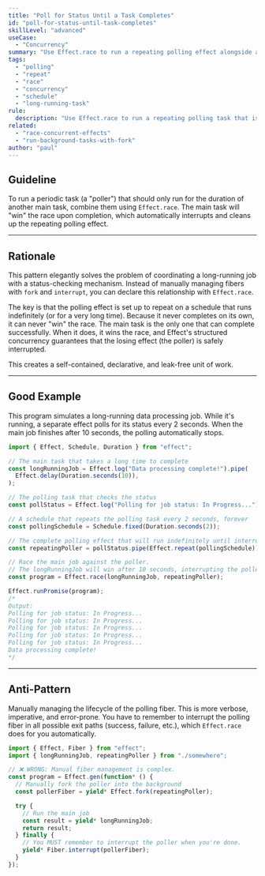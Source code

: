 ```yaml
---
title: "Poll for Status Until a Task Completes"
id: "poll-for-status-until-task-completes"
skillLevel: "advanced"
useCase:
  - "Concurrency"
summary: "Use Effect.race to run a repeating polling effect alongside a main task, automatically stopping the polling when the main task finishes."
tags:
  - "polling"
  - "repeat"
  - "race"
  - "concurrency"
  - "schedule"
  - "long-running-task"
rule:
  description: "Use Effect.race to run a repeating polling task that is automatically interrupted when a main task completes."
related:
  - "race-concurrent-effects"
  - "run-background-tasks-with-fork"
author: "paul"
---
```


## Guideline

To run a periodic task (a "poller") that should only run for the duration of another main task, combine them using `Effect.race`. The main task will "win" the race upon completion, which automatically interrupts and cleans up the repeating polling effect.

---

## Rationale

This pattern elegantly solves the problem of coordinating a long-running job with a status-checking mechanism. Instead of manually managing fibers with `fork` and `interrupt`, you can declare this relationship with `Effect.race`.

The key is that the polling effect is set up to repeat on a schedule that runs indefinitely (or for a very long time). Because it never completes on its own, it can never "win" the race. The main task is the only one that can complete successfully. When it does, it wins the race, and Effect's structured concurrency guarantees that the losing effect (the poller) is safely interrupted.

This creates a self-contained, declarative, and leak-free unit of work.

---

## Good Example

This program simulates a long-running data processing job. While it's running, a separate effect polls for its status every 2 seconds. When the main job finishes after 10 seconds, the polling automatically stops.

```typescript
import { Effect, Schedule, Duration } from "effect";

// The main task that takes a long time to complete
const longRunningJob = Effect.log("Data processing complete!").pipe(
  Effect.delay(Duration.seconds(10)),
);

// The polling task that checks the status
const pollStatus = Effect.log("Polling for job status: In Progress...");

// A schedule that repeats the polling task every 2 seconds, forever
const pollingSchedule = Schedule.fixed(Duration.seconds(2));

// The complete polling effect that will run indefinitely until interrupted
const repeatingPoller = pollStatus.pipe(Effect.repeat(pollingSchedule));

// Race the main job against the poller.
// The longRunningJob will win after 10 seconds, interrupting the poller.
const program = Effect.race(longRunningJob, repeatingPoller);

Effect.runPromise(program);
/*
Output:
Polling for job status: In Progress...
Polling for job status: In Progress...
Polling for job status: In Progress...
Polling for job status: In Progress...
Polling for job status: In Progress...
Data processing complete!
*/
```

---

## Anti-Pattern

Manually managing the lifecycle of the polling fiber. This is more verbose, imperative, and error-prone. You have to remember to interrupt the polling fiber in all possible exit paths (success, failure, etc.), which `Effect.race` does for you automatically.

```typescript
import { Effect, Fiber } from "effect";
import { longRunningJob, repeatingPoller } from "./somewhere";

// ❌ WRONG: Manual fiber management is complex.
const program = Effect.gen(function* () {
  // Manually fork the poller into the background
  const pollerFiber = yield* Effect.fork(repeatingPoller);

  try {
    // Run the main job
    const result = yield* longRunningJob;
    return result;
  } finally {
    // You MUST remember to interrupt the poller when you're done.
    yield* Fiber.interrupt(pollerFiber);
  }
});
```